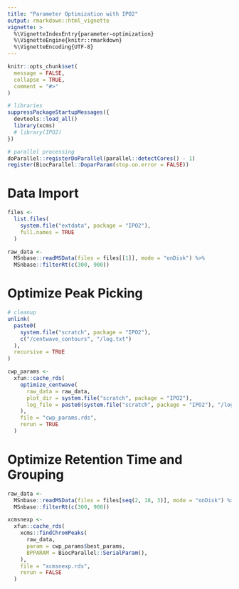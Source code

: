 ```yaml
---
title: "Parameter Optimization with IPO2"
output: rmarkdown::html_vignette
vignette: >
  %\VignetteIndexEntry{parameter-optimization}
  %\VignetteEngine{knitr::rmarkdown}
  %\VignetteEncoding{UTF-8}
---
```


```r
knitr::opts_chunk$set(
  message = FALSE,
  collapse = TRUE,
  comment = "#>"
)
```

```r
# libraries
suppressPackageStartupMessages({
  devtools::load_all()
  library(xcms)
  # library(IPO2)
})

# parallel processing
doParallel::registerDoParallel(parallel::detectCores() - 1)
register(BiocParallel::DoparParam(stop.on.error = FALSE))
```

# Data Import

```r
files <- 
  list.files(
    system.file("extdata", package = "IPO2"), 
    full.names = TRUE
  )

raw_data <- 
  MSnbase::readMSData(files = files[[1]], mode = "onDisk") %>% 
  MSnbase::filterRt(c(300, 900))
```

# Optimize Peak Picking

```r
# cleanup
unlink(
  paste0(
    system.file("scratch", package = "IPO2"), 
    c("/centwave_contours", "/log.txt")
  ), 
  recursive = TRUE
)
```


```r
cwp_params <-
  xfun::cache_rds(
    optimize_centwave(
      raw_data = raw_data,
      plot_dir = system.file("scratch", package = "IPO2"),
      log_file = paste0(system.file("scratch", package = "IPO2"), "/log.txt")
    ), 
    file = "cwp_params.rds",
    rerun = TRUE
  )
```

# Optimize Retention Time and Grouping

```r
raw_data <- 
  MSnbase::readMSData(files = files[seq(2, 18, 3)], mode = "onDisk") %>% 
  MSnbase::filterRt(c(300, 900))

xcmsnexp <- 
  xfun::cache_rds(
    xcms::findChromPeaks(
      raw_data,
      param = cwp_params$best_params,
      BPPARAM = BiocParallel::SerialParam(),
    ), 
    file = "xcmsnexp.rds", 
    rerun = FALSE
  )
```



